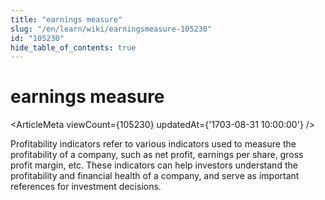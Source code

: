 ```yaml
---
title: "earnings measure"
slug: "/en/learn/wiki/earningsmeasure-105230"
id: "105230"
hide_table_of_contents: true
---
```



# earnings measure

<ArticleMeta viewCount={105230} updatedAt={'1703-08-31 10:00:00'} />

Profitability indicators refer to various indicators used to measure the profitability of a company, such as net profit, earnings per share, gross profit margin, etc. These indicators can help investors understand the profitability and financial health of a company, and serve as important references for investment decisions.
